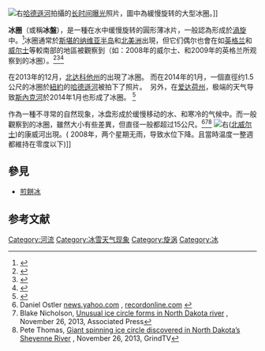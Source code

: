 {{Expand English|Ice circle}}
[[File:Ice_circle_long_exposure.JPG|右]][[哈德遜河|哈德遜河]]拍攝的[[長時間曝光攝影|长时间曝光]]照片，圖中為緩慢旋转的大型冰圈。]]


'''冰圈'''（或稱'''冰盤'''），是一種在水中缓慢旋转的圓形薄冰片，一般認為形成於[[渦旋|渦旋]]中。<ref>{{Cite web |url=http://www.innovateus.net/content/what-are-ice-circles |title=存档副本 |access-date=2016-10-05 |archive-url=https://web.archive.org/web/20170106000718/http://www.innovateus.net/content/what-are-ice-circles |archive-date=2017-01-06 |dead-url=yes }}</ref>冰圈通常於[[斯堪的纳维亚|斯堪的纳维亚半岛]]和[[北美洲|北美洲]]出現，但它们偶尔也會在如[[英格兰|英格兰]]和[[威爾士|威尔士]]等較南部的地區被觀察到（如：2008年的威尔士、和2009年的英格兰所观察到的冰圈）。<ref>{{Cite news|url=http://www.timesonline.co.uk/tol/news/weather/article5511931.ece|title=Ice disc brings touch of Scandinavia to Devon river|date=14 January 2009|work=Times Online|publisher=[[The_Times|The Times]]|accessdate=22 April 2010}}</ref><ref name="DailyMail20090113">{{Cite news|url=http://www.dailymail.co.uk/news/article-1114071/Ice-Walker-discovers-10ft-wide-spinning-frozen-circle-British-waters-time.html|title=Ice one! Walker discovers 10ft-wide, spinning frozen circle in British waters for the first time|last=David Derbyshire|date=13 January 2009|work=Mail Online|publisher=Daily Mail|accessdate=2009-01-13}}</ref><ref>{{Cite news|url=http://www.telegraph.co.uk/earth/4227030/Spinning-ice-disc-phenomenon-seen-in-British-river-for-first-time.html|title=Spinning ice disc phenomenon seen in British river for first time|date=13 January 2009|work=Telegraph.co.uk|publisher=Telegraph Media Group Limited|accessdate=22 April 2010|archive-date=2014-01-05|archive-url=https://web.archive.org/web/20140105042621/http://www.telegraph.co.uk/earth/4227030/Spinning-ice-disc-phenomenon-seen-in-British-river-for-first-time.html|dead-url=no}}</ref> 

在2013年的12月，[[北达科他州|北达科他州]]的{{le|夏延河|Sheyenne River}}出現了冰圈。 而在2014年的1月，一個直徑约1.5公尺的冰圈於[[紐約|紐約]]的[[哈德遜河|哈德遜河]]被拍下了照片。  另外，在[[爱达荷州|爱达荷州]]，极端的天气导致[[斯内克河|斯內克河]]於2014年1月也形成了冰圈。 <ref>{{Cite web |url=http://www.recordonline.com/article/20140123/NEWS/140129847 |title=存档副本 |accessdate=2016-10-05 |archive-date=2016-10-05 |archive-url=https://web.archive.org/web/20161005201117/http://www.recordonline.com/article/20140123/NEWS/140129847 |dead-url=no }}</ref>

作為一種不寻常的自然现象，冰盘形成於缓慢移动的水、和寒冷的气候中。而一般觀察到的冰圈，雖然大小有些差異，但直径一般都超过15公尺。<ref>Daniel Ostler [http://my.news.yahoo.com/video/rare-sighting-ice-disk-idaho-104748782.html news.yahoo.com] {{Wayback|url=http://my.news.yahoo.com/video/rare-sighting-ice-disk-idaho-104748782.html |date=20140131024004 }}, [http://www.recordonline.com/apps/pbcs.dll/article?AID=%2F20140123%2FNEWS%2F140129847 recordonline.com] {{Wayback|url=http://www.recordonline.com/apps/pbcs.dll/article?AID=%2F20140123%2FNEWS%2F140129847 |date=20170808195949 }}</ref><ref>Blake Nicholson, [http://bigstory.ap.org/article/unusual-ice-circle-forms-north-dakota-river Unusual ice circle forms in North Dakota river] {{Wayback|url=http://bigstory.ap.org/article/unusual-ice-circle-forms-north-dakota-river |date=20141211151419 }}, November 26, 2013, Associated Press</ref><ref>Pete Thomas, [http://www.grindtv.com/outdoor/outposts/post/giant-spinning-ice-circle-discovered-in-north-dakotas-sheyenne-river/ Giant spinning ice circle discovered in North Dakota’s Sheyenne River] {{Wayback|url=http://www.grindtv.com/outdoor/outposts/post/giant-spinning-ice-circle-discovered-in-north-dakotas-sheyenne-river/ |date=20150125112952 }}, November 26, 2013, GrindTV</ref>
[[File:Ice_Circles_in_the_river_Llugwy_at_Betws-y-coed_31.12.08.jpg|右]]([[北威爾斯|北威尔士]])的康威河出現。( 2008年，两个星期无雨，导致水位下降。且當時温度一整週都維持在零度以下)]]
== 參見 ==
* [[煎餅冰|煎餅冰]]
== 参考文献 ==
{{Reflist|2}}
[[Category:河流|Category:河流]]
[[Category:冰雪天气现象|Category:冰雪天气现象]]
[[Category:旋涡|Category:旋涡]]
[[Category:冰|Category:冰]]